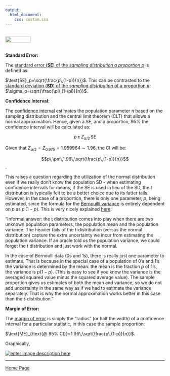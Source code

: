 ```yaml
---
output: 
  html_document:
    css: custom.css
---
```


<br>
<a href="http://rinterested.github.io/statistics/index.html">
<img HEIGHT="20" WIDTH="80" src="https://cloud.githubusercontent.com/assets/9312897/10556783/a27a26fa-745c-11e5-9b1a-2d5bd737387a.PNG"></a>
<br><br>

**Standard Error:**

The [standard error (**SE**) of the *sampling distribution a proportion $p$*][1] is defined as:

$\text{SE}_p=\sqrt{\frac{p\,(1-p)}{n}}$. This can be contrasted to the [standard deviation (**SD**) of the *sampling distribution* of a proportion $\pi$][2]:   $\sigma_p=\sqrt{\frac{\pi\,(1-\pi)}{n}}$.

**Confidence Interval:**

The [confidence interval](https://en.wikipedia.org/wiki/Confidence_interval#Confidence_intervals_for_proportions_and_related_quantities) estimates the population parameter $\pi$ based on the sampling distribution and the central limit theorem (CLT) that allows a normal approximation. Hence, given a SE, and a proportion, $95\%$ the confidence interval will be calculated as:

$$p\,\pm\,Z_{\alpha/2}\,\text{SE}$$

Given that $Z_{\alpha/2}=Z_{0.975}=1.959964\sim1.96$, the CI will be:

$$p\,\pm\,1.96\,\sqrt{\frac{p\,(1-p)}{n}}$$.

This raises a question regarding the utilization of the normal distribution even if we really don't know the population SD - when estimating confidence intervals for means, if the SE is used in lieu of the SD, the $t$ distribution is typically felt to be a better choice due to its fatter tails. However, in the case of a proportion, there is only one parameter, $p$, being estimated, since the formula for the [Bernouilli variance](https://en.wikipedia.org/wiki/Bernoulli_distribution) is entirely dependent on $p$ as $p\,(1-p)$. This is very nicely explained [here](https://www.quora.com/In-hypothesis-testing-why-doesnt-the-sample-proportion-have-a-students-t-distribution-like-the-sample-mean):

"Informal answer: the t distribution comes into play when there are two unknown population parameters, the population mean and the population variance. The heavier tails of the t-distribution (versus the normal distribution) capture the extra uncertainty we incur from estimating the population variance. If an oracle told us the population variance, we could forget the t distribution and just work with the normal.

In the case of Bernoulli data (0s and 1s), there is really just one parameter to estimate. That is because in the special case of a population of 0's and 1's the variance is determined by the mean: the mean is the fraction $p$ of 1's, the variance is $p(1−p)$.  (This is easy to see if you know the variance is the averaged squared value minus the squared average value). The sample proportion gives us estimates of both the mean and variance, so we do not add uncertainty in the same way as if we had to estimate the variance separately. That is why the normal approximation works better in this case than the t-distribution."

**Margin of Error:**

The [margin of error][3] is simply the "radius" (or half the width) of a confidence interval for a particular statistic, in this case the sample proportion:

$\text{ME}_{\text{@ 95% CI}}=1.96\,\sqrt{\frac{p\,(1-p)}{n}}$.

Graphically,

[![enter image description here][4]][4]


  [1]: http://www.jerrydallal.com/lhsp/psd.htm
  [2]: http://onlinestatbook.com/2/estimation/proportion_ci.html
  [3]: https://en.wikipedia.org/wiki/Margin_of_error#Explanation
  [4]: http://i.stack.imgur.com/4Prbn.png


---

<a href="http://rinterested.github.io/statistics/index.html">Home Page</a>
